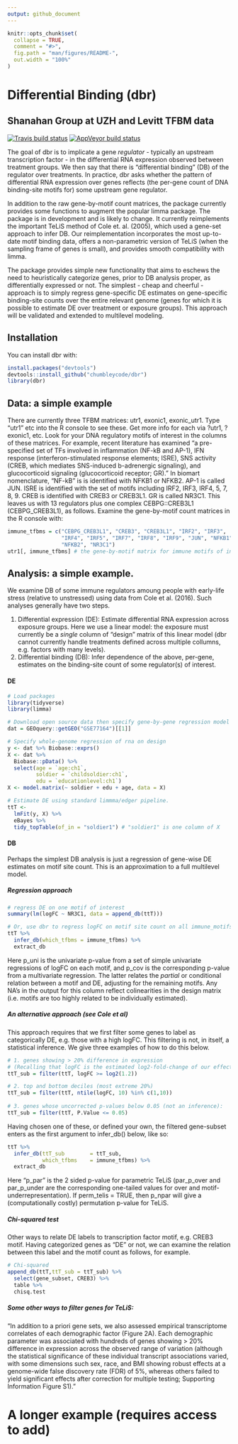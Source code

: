 ```yaml
---
output: github_document
---
```


<!-- README.md is generated from README.Rmd. Please edit that file -->

```r
knitr::opts_chunk$set(
  collapse = TRUE,
  comment = "#>",
  fig.path = "man/figures/README-",
  out.width = "100%"
)
```

# Differential Binding (dbr)
## Shanahan Group at UZH and Levitt TFBM data


[![Travis build status](https://travis-ci.org/chumbleycode/dbr.svg?branch=master)](https://travis-ci.org/chumbleycode/dbr)
[![AppVeyor build status](https://ci.appveyor.com/api/projects/status/github/chumbleycode/dbr?branch=master&svg=true)](https://ci.appveyor.com/project/chumbleycode/dbr)

The goal of dbr is to implicate a gene $regulator$ - typically an upstream transcription factor - in the differential RNA expression observed between treatment groups. We then say that there is "differential binding" (DB) of the regulator over treatments. In practice, dbr asks whether the pattern of differential RNA expression over genes reflects (the per-gene count of DNA binding-site motifs for) some upstream gene regulator.
 
In addition to the raw gene-by-motif count matrices, the package currently provides some functions to augment the popular limma package. The package is in development and is likely to change. It currently reimplements the important TeLiS method of Cole et. al. (2005), which used a gene-set approach to infer DB. Our reimplementation incorporates the most up-to-date motif binding data, offers a non-parametric version of TeLiS (when the sampling frame of genes is small), and provides smooth compatibility with limma. 

The package provides simple new functionality that aims to eschews the need to heuristically categorize genes, prior to DB analysis proper, as differentially expressed or not. The simplest - cheap and cheerful - approach is to simply regress gene-specific DE estimates on gene-specific binding-site counts over the entire relevant genome (genes for which it is possible to estimate DE over treatment or exposure groups). This approach will be validated and extended to multilevel modeling. 

## Installation

You can install dbr with:

```r
install.packages("devtools")
devtools::install_github("chumbleycode/dbr")
library(dbr)
```

## Data: a simple example

There are currently three TFBM matrices: utr1, exonic1, exonic_utr1. Type "utr1" etc into the R console to see these. Get more info for each via ?utr1, ?exonic1, etc. Look for your DNA regulatory motifs of interest in the columns of these matrices. For example, recent literature has examined "a pre-specified set of TFs involved in inflammation (NF-kB and AP-1), IFN response (interferon-stimulated response elements; ISRE), SNS activity (CREB, which mediates SNS-induced b-adrenergic signaling), and glucocorticoid signaling (glucocorticoid receptor; GR)."  In biomart nomenclature, "NF-kB" is is identified with NFKB1 or NFKB2.  AP-1 is called JUN. ISRE is identified with the set of motifs including IRF2, IRF3, IRF4, 5, 7, 8, 9. CREB is identified with CREB3 or CREB3L1. GR is called NR3C1. This leaves us with 13 regulators plus one complex CEBPG::CREB3L1 (CEBPG_CREB3L1), as follows. Examine the gene-by-motif count matrices in the R console with:

```r
immune_tfbms = c("CEBPG_CREB3L1", "CREB3", "CREB3L1", "IRF2", "IRF3",
                 "IRF4", "IRF5", "IRF7", "IRF8", "IRF9", "JUN", "NFKB1", 
                 "NFKB2", "NR3C1")
utr1[, immune_tfbms] # the gene-by-motif matrix for immune motifs of interest
```

## Analysis: a simple example.

We examine DB of some immune regulators amoung people with early-life stress (relative to unstressed) using data from Cole et al. (2016). Such analyses generally have two steps. 

1. Differential expression (DE): Estimate differential RNA expression across exposure groups. Here we use a linear model: the exposure must currently be a *single* column of "design" matrix of this linear model (dbr cannot currently handle treatments defined across multiple collumns, e.g. factors with many levels). 
2. Differential binding (DB): Infer dependence of the above, per-gene, estimates on the binding-site count of some regulator(s) of interest.

#### DE

```r
# Load packages
library(tidyverse)
library(limma)

# Download open source data then specify gene-by-gene regression model
dat = GEOquery::getGEO("GSE77164")[[1]]

# Specify whole-genome regression of rna on design
y <- dat %>% Biobase::exprs()
X <- dat %>%
  Biobase::pData() %>%
  select(age = `age:ch1`,
         soldier = `childsoldier:ch1`,
         edu = `educationlevel:ch1`)
X <- model.matrix(~ soldier + edu + age, data = X) 

# Estimate DE using standard limmma/edger pipeline. 
ttT <-
  lmFit(y, X) %>%
  eBayes %>%
  tidy_topTable(of_in = "soldier1") # "soldier1" is one column of X
```

#### DB

Perhaps the simplest DB analysis is just a regression of gene-wise DE estimates on motif site count. This is an approximation to a full multilevel model.

##### Regression approach


```r
# regress DE on one motif of interest
summary(lm(logFC ~ NR3C1, data = append_db(ttT))) 

# Or, use dbr to regress logFC on motif site count on all immune_motifs: beware multiple testing
ttT %>%
  infer_db(which_tfbms = immune_tfbms) %>%
  extract_db
```

Here p_uni is the univariate p-value from a set of simple univariate regressions of logFC on each motif, and p_cov is the corresponding p-value from a multivariate regression. The latter relates the $partial$ or conditional relation between a motif and DE, adjusting for the remaining motifs. Any NA's in the output for this column reflect colinearities in the design matrix (i.e. motifs are too highly related to be individually estimated).

##### An alternative approach (see Cole et al)

This approach requires that we first filter some genes to label as categorically DE, e.g. those with a high logFC. This filtering is not, in itself, a statistical inference. We give three examples of how to do this below. 

```r
# 1. genes showing > 20% difference in expression
# (Recalling that logFC is the estimated log2-fold-change of our effect) 
ttT_sub = filter(ttT, logFC >= log2(1.2))

# 2. top and bottom deciles (most extreme 20%)
ttT_sub = filter(ttT, ntile(logFC, 10) %in% c(1,10))
 
# 3. genes whose uncorrected p-values below 0.05 (not an inference):
ttT_sub = filter(ttT, P.Value <= 0.05)
```

Having chosen one of these, or defined your own, the filtered gene-subset enters as the first argument to infer_db() below, like so:

```r
ttT %>%
  infer_db(ttT_sub        = ttT_sub,
           which_tfbms    = immune_tfbms) %>%
  extract_db
```

Here "p_par" is the 2 sided p-value for parametric TeLiS (par_p_over and par_p_under are the corresponding one-tailed values for over and motif-underrepresentation). If perm_telis = TRUE, then p_npar will give a (computationally costly) permutation p-value for TeLiS.

##### Chi-squared test

Other ways to relate DE labels to transcription factor motif, e.g. CREB3 motif. Having categorized genes as "DE" or not, we can examine the relation between this label and the motif count as follows, for example. 

```r
# Chi-squared
append_db(ttT,ttT_sub = ttT_sub) %>% 
  select(gene_subset, CREB3) %>% 
  table %>% 
  chisq.test
```

##### Some other ways to filter genes for TeLiS:

"In addition to a priori gene sets, we also assessed empirical transcriptome correlates of each demographic factor (Figure 2A).  Each demographic parameter was associated with hundreds of genes showing > 20% difference in expression across the observed range of variation (although the statistical significance of these individual transcript associations varied, with some dimensions such sex, race, and BMI showing robust effects at a genome-wide false discovery rate (FDR) of 5%, whereas others failed to yield significant effects after correction for multiple testing; Supporting Information Figure S1)."

# A longer example (requires access to add)
